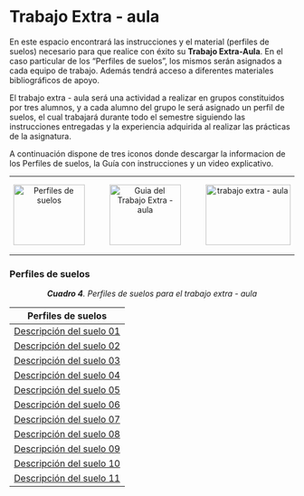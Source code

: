 # Trabajo Extra - aula 

En este espacio encontrará las instrucciones y el material (perfiles de suelos) necesario para que realice con éxito su **Trabajo Extra-Aula**. En el caso particular de los “Perfiles de suelos”, los mismos serán asignados a cada equipo de trabajo. Además tendrá acceso a diferentes materiales bibliográficos de apoyo.

El trabajo extra - aula será una actividad a realizar en grupos constituidos por tres alumnos, y a cada alumno del grupo le será asignado un perfil de suelos, el cual trabajará durante todo el semestre siguiendo las instrucciones entregadas y la experiencia adquirida al realizar las prácticas de la asignatura.

A continuación dispone de tres iconos donde descargar la informacion de los Perfiles de suelos, la Guía con instrucciones y un video explicativo.

---

<div>
<p style = 'text-align:center;'>
<a style = 'padding-right: 40px;' href="#perfiles" title="Perfiles de suelos"><img src="Imagenes/perfiles3.png" alt="Perfiles de suelos" width="126" height="107"/></a>
<a style = 'padding-right: 40px;' href="pdf/Unidad1/Guia_trabajo_extra_aula.pdf" target="_blank" title="Guia del Trabajo Extra - aula"><img src="Imagenes/practica3.png" alt="Guia del Trabajo Extra - aula" width="126" height="107"/></a>
<a href="disponible.html" target="_blank" title="Video del Trabajo Extra - aula"><img src="Imagenes/youtube5.png" alt="trabajo extra - aula" width="150" height="107"/></a>
</p>
</div>

---

### Perfiles de suelos {-}

<a id="perfiles">
<center>***Cuadro 4**. Perfiles de suelos para el trabajo extra - aula*</center>
</a>

|Perfiles de suelos|
|:---:|
|[Descripción del suelo 01](pdf/Perfiles/Suelo-01.pdf)|
|[Descripción del suelo 02](pdf/Perfiles/Suelo-02.pdf)|
|[Descripción del suelo 03](pdf/Perfiles/Suelo-03.pdf)|
|[Descripción del suelo 04](pdf/Perfiles/Suelo-04.pdf)|
|[Descripción del suelo 05](pdf/Perfiles/Suelo-05.pdf)|
|[Descripción del suelo 06](pdf/Perfiles/Suelo-06.pdf)|
|[Descripción del suelo 07](pdf/Perfiles/Suelo-07.pdf)|
|[Descripción del suelo 08](pdf/Perfiles/Suelo-08.pdf)|
|[Descripción del suelo 09](pdf/Perfiles/Suelo-09.pdf)|
|[Descripción del suelo 10](pdf/Perfiles/Suelo-10.pdf)|
|[Descripción del suelo 11](pdf/Perfiles/Suelo-11.pdf)|

